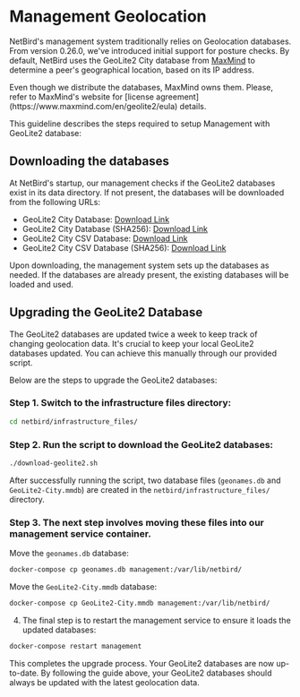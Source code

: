 # Management Geolocation

NetBird's management system traditionally relies on Geolocation databases. From version 0.26.0, we've introduced initial
support for posture checks. By default, NetBird uses the GeoLite2 City database from [MaxMind](https://www.maxmind.com)
to determine a peer's geographical location, based on its IP address.

<Note>
Even though we distribute the databases, MaxMind owns them. Please, refer to MaxMind's website for [license agreement](https://www.maxmind.com/en/geolite2/eula) details.
</Note>

This guideline describes the steps required to setup Management with GeoLite2 database:

## Downloading the databases

At NetBird's startup, our management checks if the GeoLite2 databases exist in its data directory. If not present, the
databases will be downloaded from the following URLs:

- GeoLite2 City Database: [Download Link](https://pkgs.netbird.io/geolocation-dbs/GeoLite2-City/download?suffix=tar.gz)
- GeoLite2 City Database (SHA256): [Download Link](https://pkgs.netbird.io/geolocation-dbs/GeoLite2-City/download?suffix=tar.gz.sha256)
- GeoLite2 City CSV Database: [Download Link](https://pkgs.netbird.io/geolocation-dbs/GeoLite2-City-CSV/download?suffix=zip)
- GeoLite2 City CSV Database (SHA256): [Download Link](https://pkgs.netbird.io/geolocation-dbs/GeoLite2-City-CSV/download?suffix=zip.sha256)

Upon downloading, the management system sets up the databases as needed. If the databases are already present,
the existing databases will be loaded and used.

## Upgrading the GeoLite2 Database

The GeoLite2 databases are updated twice a week to keep track of changing geolocation data. It's crucial to keep your
local GeoLite2 databases updated. You can achieve this manually through our provided script.

Below are the steps to upgrade the GeoLite2 databases:

### Step 1. Switch to the infrastructure files directory:
```bash
cd netbird/infrastructure_files/
```

### Step 2. Run the script to download the GeoLite2 databases:
```bash
./download-geolite2.sh
```
After successfully running the script, two database files (`geonames.db` and `GeoLite2-City.mmdb`) are created in the
`netbird/infrastructure_files/` directory.

### Step 3. The next step involves moving these files into our management service container.

Move the `geonames.db` database:
```bash
docker-compose cp geonames.db management:/var/lib/netbird/
```

Move the `GeoLite2-City.mmdb` database:
```bash
docker-compose cp GeoLite2-City.mmdb management:/var/lib/netbird/
```

4. The final step is to restart the management service to ensure it loads the updated databases:

```bash
docker-compose restart management
```
This completes the upgrade process. Your GeoLite2 databases are now up-to-date.
By following the guide above, your GeoLite2 databases should always be updated with the latest geolocation data.